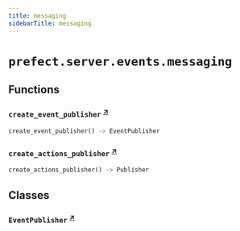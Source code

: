 ```yaml
---
title: messaging
sidebarTitle: messaging
---
```


# `prefect.server.events.messaging`

## Functions

### `create_event_publisher` <sup><a href="https://github.com/prefecthq/prefect/blob/main/src/prefect/server/events/messaging.py#L78" target="_blank">↗</a></sup>

```python
create_event_publisher() -> EventPublisher
```

### `create_actions_publisher` <sup><a href="https://github.com/prefecthq/prefect/blob/main/src/prefect/server/events/messaging.py#L83" target="_blank">↗</a></sup>

```python
create_actions_publisher() -> Publisher
```

## Classes

### `EventPublisher` <sup><a href="https://github.com/prefecthq/prefect/blob/main/src/prefect/server/events/messaging.py#L26" target="_blank">↗</a></sup>
